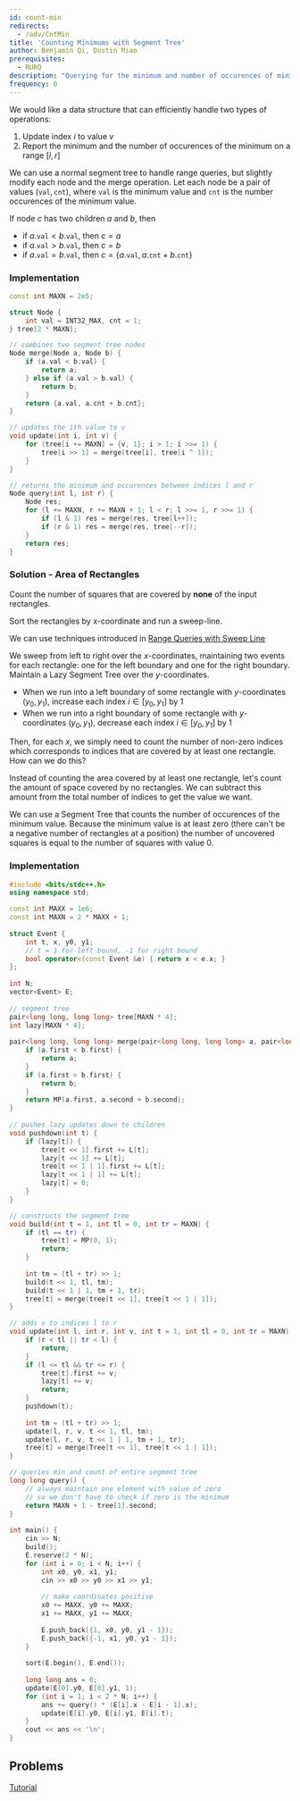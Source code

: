```yaml
---
id: count-min
redirects:
  - /adv/CntMin
title: 'Counting Minimums with Segment Tree'
author: Benjamin Qi, Dustin Miao
prerequisites:
  - RURQ
description: "Querying for the minimum and number of occurences of minimum in a range"
frequency: 0
---
```


<FocusProblem problem = "sam" />

<Resources>
	<Resource
		source="cp-algo"
		title="Finding max and number of occurences"
		url="data_structures/segment_tree.html#toc-tgt-8"
		starred
	/>
</Resources>

We would like a data structure that can efficiently handle two types of operations:
1. Update index $i$ to value $v$
2. Report the minimum and the number of occurences of the minimum on a range $[l, r]$

We can use a normal segment tree to handle range queries, but slightly modify each node and the merge operation. Let each node be a pair of values $(\texttt{val}, \texttt{cnt})$, where $\texttt{val}$ is the minimum value and $\texttt{cnt}$ is the number occurences of the minimum value. 

If node $c$ has two children $a$ and $b$, then
- if $a.\texttt{val} < b.\texttt{val}$, then $c = a$
- if $a.\texttt{val} > b.\texttt{val}$, then $c = b$
- if $a.\texttt{val} = b.\texttt{val}$, then $c = \{a.\texttt{val}, a.\texttt{cnt} + b.\texttt{cnt}\}$

### Implementation

<LanguageSection>

<CPPSection>

```cpp
const int MAXN = 2e5;

struct Node {
	int val = INT32_MAX, cnt = 1;
} tree[2 * MAXN];

// combines two segment tree nodes
Node merge(Node a, Node b) {
	if (a.val < b.val) {
		return a;
	} else if (a.val > b.val) {
		return b;
	}
	return {a.val, a.cnt + b.cnt};
}

// updates the ith value to v
void update(int i, int v) {
	for (tree[i += MAXN] = {v, 1}; i > 1; i >>= 1) {
		tree[i >> 1] = merge(tree[i], tree[i ^ 1]);
	}
}

// returns the minimum and occurences between indices l and r
Node query(int l, int r) {
	Node res;
	for (l += MAXN, r += MAXN + 1; l < r; l >>= 1, r >>= 1) {
		if (l & 1) res = merge(res, tree[l++]);
		if (r & 1) res = merge(res, tree[--r]);
	}
	return res;
}
```

</CPPSection>

</LanguageSection>

### Solution - Area of Rectangles

<Spoiler title = "Hint 1">

Count the number of squares that are covered by **none** of the input rectangles.

</Spoiler>

<Spoiler title = "Hint 2">

Sort the rectangles by x-coordinate and run a sweep-line.

</Spoiler>

<Spoiler title="Solution">

We can use techniques introduced in [Range Queries with Sweep Line](https://usaco.guide/plat/range-sweep?lang=cpp)

We sweep from left to right over the $x$-coordinates, maintaining two events for each rectangle: one for the left boundary and one for the right boundary. Maintain a Lazy Segment Tree over the $y$-coordinates. 
- When we run into a left boundary of some rectangle with $y$-coordinates $(y_0, y_1)$, increase each index $i \in [y_0, y_1]$ by 1
- When we run into a right boundary of some rectangle with $y$-coordinates $(y_0, y_1)$, decrease each index $i \in [y_0, y_1]$ by 1

Then, for each $x$, we simply need to count the number of non-zero indices which corresponds to indices that are covered by at least one rectangle. How can we do this?

Instead of counting the area covered by at least one rectangle, let's count the amount of space covered by no rectangles. We can subtract this amount from the total number of indices to get the value we want. 

We can use a Segment Tree that counts the number of occurences of the minimum value. Because the minimum value is at least zero (there can't be a negative number of rectangles at a position) the number of uncovered squares is equal to the number of squares with value 0.

</Spoiler>

### Implementation

<LanguageSection>

<CPPSection>

```cpp
#include <bits/stdc++.h>
using namespace std;

const int MAXX = 1e6;
const int MAXN = 2 * MAXX + 1;
 
struct Event {
	int t, x, y0, y1;
	// t = 1 for left bound, -1 for right bound
	bool operator<(const Event &e) { return x < e.x; }
};
 
int N;
vector<Event> E;
	
// segment tree
pair<long long, long long> tree[MAXN * 4];
int lazy[MAXN * 4];
 
pair<long long, long long> merge(pair<long long, long long> a, pair<long long, long long> b) {
	if (a.first < b.first) {
		return a;
	}
	if (a.first > b.first) {
		return b;
	}
	return MP(a.first, a.second + b.second);
}
 
// pushes lazy updates down to children
void pushdown(int t) {
	if (lazy[t]) {
		tree[t << 1].first += L[t];
		lazy[t << 1] += L[t];
		tree[t << 1 | 1].first += L[t];
		lazy[t << 1 | 1] += L[t];
		lazy[t] = 0;
	}
}

// constructs the segment tree
void build(int t = 1, int tl = 0, int tr = MAXN) {
	if (tl == tr) {
		tree[t] = MP(0, 1);
		return;
	}
	
	int tm = (tl + tr) >> 1;
	build(t << 1, tl, tm);
	build(t << 1 | 1, tm + 1, tr);
	tree[t] = merge(tree[t << 1], tree[t << 1 | 1]);
}

// adds v to indices l to r 
void update(int l, int r, int v, int t = 1, int tl = 0, int tr = MAXN) {
	if (r < tl || tr < l) {
		return;
	}
	if (l <= tl && tr <= r) {
		tree[t].first += v;
		lazy[t] += v;
		return;
	}
	pushdown(t);
	
	int tm = (tl + tr) >> 1;
	update(l, r, v, t << 1, tl, tm);
	update(l, r, v, t << 1 | 1, tm + 1, tr);
	tree[t] = merge(Tree[t << 1], tree[t << 1 | 1]);
}

// queries min and count of entire segment tree
long long query() {
	// always maintain one element with value of zero
	// so we don't have to check if zero is the minimum
	return MAXN + 1 - tree[1].second;
} 
 
int main() {
	cin >> N; 
	build();
	E.reserve(2 * N);
	for (int i = 0; i < N; i++) {
		int x0, y0, x1, y1;
		cin >> x0 >> y0 >> x1 >> y1;
	
		// make coordinates positive
		x0 += MAXX, y0 += MAXX;
		x1 += MAXX, y1 += MAXX;
	
		E.push_back({1, x0, y0, y1 - 1});
		E.push_back({-1, x1, y0, y1 - 1});
	}
	
	sort(E.begin(), E.end());
	
	long long ans = 0;
	update(E[0].y0, E[0].y1, 1);
	for (int i = 1; i < 2 * N; i++) {
		ans += query() * (E[i].x - E[i - 1].x);
		update(E[i].y0, E[i].y1, E[i].t);
	}
	cout << ans << '\n';
}
```

</CPPSection>

</LanguageSection>


## Problems

<Problems problems="lazySegCnt" />

<Optional title="Permutation Tree">

[Tutorial](https://codeforces.com/blog/entry/78898)

</Optional>
